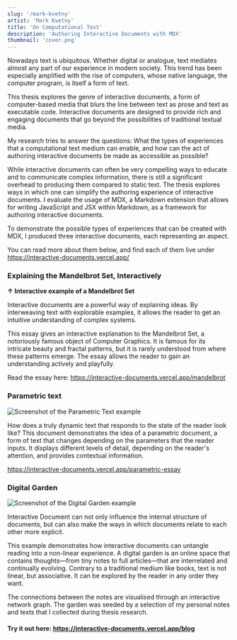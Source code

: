 ```yaml
---
slug: '/mark-kvetny'
artist: 'Mark Kvetny'
title: 'On Computational Text'
description: 'Authoring Interactive Documents with MDX'
thumbnail: 'cover.png'
---
```



Nowadays text is ubiquitous. Whether digital or analogue, text mediates almost any part of our experience in modern society. This trend has been especially amplified with the rise of computers, whose native language, the computer program, is itself a form of text.

This thesis explores the genre of interactive documents, a form of computer-based media that blurs the line between text as prose and text as executable code. Interactive documents are designed to provide rich and engaging documents that go beyond the possibilities of traditional textual media.

My research tries to answer the questions: What the types of experiences that a computational text medium can enable, and how can the act of authoring interactive documents be made as accessible as possible?

While interactive documents can often be very compelling ways to educate and to communicate complex information, there is still a significant overhead to producing them compared to static text.
The thesis explores ways in which one can simplify the authoring experience of interactive documents. I evaluate the usage of MDX, a Markdown extension that allows for writing JavaScript and JSX within Markdown, as a framework for authoring interactive documents.

To demonstrate the possible types of experiences that can be created with MDX, I produced three interactive documents, each representing an aspect.

You can read more about them below, and find each of them live under https://interactive-documents.vercel.app/

### Explaining the Mandelbrot Set, Interactively

<Mandelbrot />

**↑ Interactive example of a Mandelbrot Set**

Interactive documents are a powerful way of explaining ideas. By interweaving text with explorable examples, it allows the reader to get an intuitive understanding of complex systems.

This essay gives an interactive explanation to the Mandelbrot Set, a notoriously famous object of Computer Graphics. It is famous for its intricate beauty and fractal patterns, but it is rarely understood from where these patterns emerge.
The essay allows the reader to gain an understanding actively and playfully.

Read the essay here: https://interactive-documents.vercel.app/mandelbrot

### Parametric text

![Screenshot of the Parametric Text example](parametric-v2.png)

How does a truly dynamic text that responds to the state of the reader look like? This document demonstrates the idea of a parametric document, a form of text that changes depending on the parameters that the reader inputs. It displays different levels of detail, depending on the reader's attention, and provides contextual information.

https://interactive-documents.vercel.app/parametric-essay

### Digital Garden

![Screenshot of the Digital Garden example](garden-v2.png)

Interactive Document can not only influence the internal structure of documents, but can also make the ways in which documents relate to each other more explicit.

This example demonstrates how interactive documents can untangle reading into a non-linear experience. A digital garden is an online space that contains thoughts&mdash;from tiny notes to full articles&mdash;that are interrelated and continually evolving. Contrary to a traditional medium like books, text is not linear, but associative. It can be explored by the reader in any order they want.

The connections between the notes are visualised through an interactive network graph. The garden was seeded by a selection of my personal notes and texts that I collected during thesis research.

#### Try it out here: <https://interactive-documents.vercel.app/blog>
